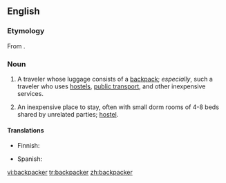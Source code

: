 ==English==

===Etymology===
From {{suffix|backpack|er}}.

===Noun===
{{en-noun}}

# A traveler whose luggage consists of a [[backpack]]; ''especially'', such a traveler who uses [[hostel]]s, [[public transport]], and other inexpensive services.
# {{chiefly|New Zealand}} An inexpensive place to stay, often with small dorm rooms of 4-8 beds shared by unrelated parties; [[hostel]].

====Translations====
{{trans-top|A traveler}}
*Finnish: {{t-|fi|reppumatkaaja}}
{{trans-mid}}
*Spanish: {{t-|es|mochilero|m}}
{{trans-bottom}}

{{trans-top|A hostel}}
{{trans-mid}}
{{trans-bottom}}

[[vi:backpacker]]
[[tr:backpacker]]
[[zh:backpacker]]